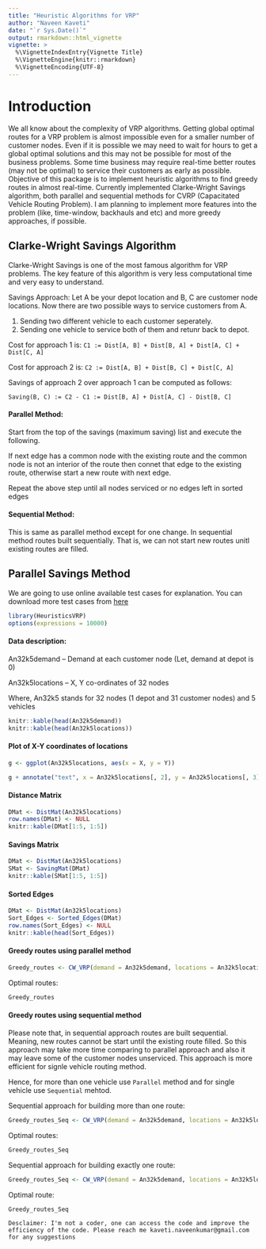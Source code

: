 ```yaml
---
title: "Heuristic Algorithms for VRP"
author: "Naveen Kaveti"
date: "`r Sys.Date()`"
output: rmarkdown::html_vignette
vignette: >
  %\VignetteIndexEntry{Vignette Title}
  %\VignetteEngine{knitr::rmarkdown}
  %\VignetteEncoding{UTF-8}
---
```


# Introduction

We all know about the complexity of VRP algorithms. Getting global optimal routes for a VRP problem is almost impossible even for a smaller number of customer nodes. Even if it is possible we may need to wait for hours to get a global optimal solutions and this may not be possible for most of the business problems. Some time business may require real-time better routes (may not be optimal) to service their customers as early as possible. Objective of this package is to implement heuristic algorithms to find greedy routes in almost real-time. Currently implemented Clarke-Wright Savings algorithm, both parallel and sequential methods for CVRP (Capacitated Vehicle Routing Problem). I am planning to implement more features into the problem (like, time-window, backhauls and etc) and more greedy approaches, if possible.

## Clarke-Wright Savings Algorithm

Clarke-Wright Savings is one of the most famous algorithm for VRP problems. The key feature of this algorithm is very less computational time and very easy to understand.

Savings Approach: Let A be your depot location and B, C are customer node locations. Now there are two possible ways to service customers from A.

1. Sending two different vehicle to each customer seperately.
2. Sending one vehicle to service both of them and retunr back to depot.

Cost for approach 1 is: `C1 := Dist[A, B] + Dist[B, A] + Dist[A, C] + Dist[C, A]`

Cost for approach 2 is: `C2 := Dist[A, B] + Dist[B, C] + Dist[C, A]`

Savings of approach 2 over approach 1 can be computed as follows:

`Saving(B, C) := C2 - C1 := Dist[B, A] + Dist[A, C] - Dist[B, C]`

#### Parallel Method: 

Start from the top of the savings (maximum saving) list and execute the following.

If next edge has a common node with the existing route and the common node is not an interior of the route then connet that edge to the existing route, otherwise start a new route with next edge.

Repeat the above step until all nodes serviced or no edges left in sorted edges

#### Sequential Method: 

This is same as parallel method except for one change. In sequential method routes built sequentially. That is, we can not start new routes unitl existing routes are filled.


## Parallel Savings Method

We are going to use online available test cases for explanation. You can download more test cases from [here](http://neo.lcc.uma.es/vrp/vrp-instances/capacitated-vrp-instances/)

```r
library(HeuristicsVRP)
options(expressions = 10000)
```

#### Data description:

An32k5demand -- Demand at each customer node (Let, demand at depot is 0)

An32k5locations -- X, Y co-ordinates of 32 nodes

Where, An32k5 stands for 32 nodes (1 depot and 31 customer nodes) and 5 vehicles


```r
knitr::kable(head(An32k5demand))
knitr::kable(head(An32k5locations))
```

#### Plot of X-Y coordinates of locations

```r
g <- ggplot(An32k5locations, aes(x = X, y = Y))

g + annotate("text", x = An32k5locations[, 2], y = An32k5locations[, 3], label = An32k5locations[, 1])
```

#### Distance Matrix

```r
DMat <- DistMat(An32k5locations)
row.names(DMat) <- NULL
knitr::kable(DMat[1:5, 1:5])
```

#### Savings Matrix

```r
DMat <- DistMat(An32k5locations)
SMat <- SavingMat(DMat)
knitr::kable(SMat[1:5, 1:5])
```

#### Sorted Edges

```r
DMat <- DistMat(An32k5locations)
Sort_Edges <- Sorted_Edges(DMat)
row.names(Sort_Edges) <- NULL
knitr::kable(head(Sort_Edges))
```

#### Greedy routes using parallel method

```r
Greedy_routes <- CW_VRP(demand = An32k5demand, locations = An32k5locations, Vehicle_Capacity = 100)
```

Optimal routes:

```r
Greedy_routes
```

#### Greedy routes using sequential method

Please note that, in sequential approach routes are built sequential. Meaning, new routes cannot be start until the existing route filled. So this approach may take more time comparing to parallel approach and also it may leave some of the customer nodes unserviced. This approach is more efficient for signle vehicle routing method. 

Hence, for more than one vehicle use `Parallel` method and for single vehicle use `Sequential` mehtod. 

Sequential approach for building more than one route:

```r
Greedy_routes_Seq <- CW_VRP(demand = An32k5demand, locations = An32k5locations, Vehicle_Capacity = 100, type = "Sequential")
```

Optimal routes:

```r
Greedy_routes_Seq
```

Sequential approach for building exactly one route:

```r
Greedy_routes_Seq <- CW_VRP(demand = An32k5demand, locations = An32k5locations, Vehicle_Capacity = 500, type = "Sequential")
```

Optimal route:

```r
Greedy_routes_Seq
```


`Desclaimer: I'm not a coder, one can access the code and improve the efficiency of the code. Please reach me kaveti.naveenkumar@gmail.com for any suggestions`



